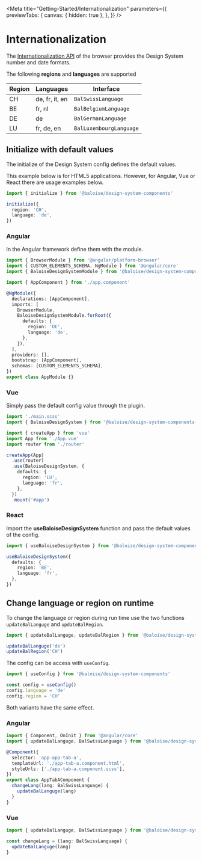 
<Meta
  title="Getting-Started/Internationalization"
  parameters={{
    previewTabs: {
      canvas: { hidden: true },
    },
  }}
/>

# Internationalization

The [Internationalization API](https://developer.mozilla.org/en-US/docs/Web/JavaScript/Reference/Global_Objects/Intl) of the browser
provides the Design System number and date formats.

The following **regions** and **languages** are supported

| Region | Languages      | Interface               |
| ------ | -------------- | ----------------------- |
| CH     | de, fr, it, en | `BalSwissLanguage`      |
| BE     | fr, nl         | `BalBelgiumLanguage`    |
| DE     | de             | `BalGermanLanguage`     |
| LU     | fr, de, en     | `BalLuxembourgLanguage` |

## Initialize with default values

The initialize of the Design System config defines the default values.

This example below is for HTML5 applications.
However, for Angular, Vue or React there are usage examples below.

```typescript
import { initialize } from '@baloise/design-system-components'

initialize({
  region: 'CH',
  language: 'de',
})
```

### Angular

In the Angular framework define them with the module.

```typescript
import { BrowserModule } from '@angular/platform-browser'
import { CUSTOM_ELEMENTS_SCHEMA, NgModule } from '@angular/core'
import { BaloiseDesignSystemModule } from '@baloise/design-system-components-angular'

import { AppComponent } from './app.component'

@NgModule({
  declarations: [AppComponent],
  imports: [
    BrowserModule,
    BaloiseDesignSystemModule.forRoot({
      defaults: {
        region: 'DE',
        language: 'de',
      },
    }),
  ],
  providers: [],
  bootstrap: [AppComponent],
  schemas: [CUSTOM_ELEMENTS_SCHEMA],
})
export class AppModule {}
```

### Vue

Simply pass the default config value through the plugin.

```typescript
import './main.scss'
import { BaloiseDesignSystem } from '@baloise/design-system-components-vue'

import { createApp } from 'vue'
import App from './App.vue'
import router from './router'

createApp(App)
  .use(router)
  .use(BaloiseDesignSystem, {
    defaults: {
      region: 'LU',
      language: 'fr',
    },
  })
  .mount('#app')
```

### React

Import the **useBaloiseDesignSystem** function and pass the default values of the config.

```typescript
import { useBaloiseDesignSystem } from '@baloise/design-system-components-react'

useBaloiseDesignSystem({
  defaults: {
    region: 'BE',
    language: 'fr',
  },
})
```

## Change language or region on runtime

To change the language or region during run time use the two functions `updateBalLanguge` and `updateBalRegion`.

```typescript
import { updateBalLanguge, updateBalRegion } from '@baloise/design-system-components'

updateBalLanguge('de')
updateBalRegion('CH')
```

The config can be access with `useConfig`.

```typescript
import { useConfig } from '@baloise/design-system-components'

const config = useConfig()
config.language = 'de'
config.region = 'CH'
```

Both variants have the same effect.

### Angular

```typescript
import { Component, OnInit } from '@angular/core'
import { updateBalLanguge, BalSwissLanguage } from '@baloise/design-system-components'

@Component({
  selector: 'app-app-tab-a',
  templateUrl: './app-tab-a.component.html',
  styleUrls: ['./app-tab-a.component.scss'],
})
export class AppTabAComponent {
  changeLang(lang: BalSwissLanguage) {
    updateBalLanguge(lang)
  }
}
```

### Vue

```typescript
import { updateBalLanguge, BalSwissLanguage } from '@baloise/design-system-components'

const changeLang = (lang: BalSwissLanguage) {
  updateBalLanguge(lang)
}
```

<bal-doc-github link="/stories/getting-started/04-internationalization.stories.mdx"></bal-doc-github>
